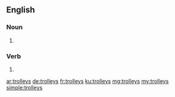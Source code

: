 ==English==

===Noun===
{{head|en|plural}}

# {{plural of|trolley|lang=en}}

===Verb===
{{head|en}}

# {{en-third-person singular of|trolley}}

[[ar:trolleys]]
[[de:trolleys]]
[[fr:trolleys]]
[[ku:trolleys]]
[[mg:trolleys]]
[[my:trolleys]]
[[simple:trolleys]]